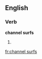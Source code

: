 
==English==

===Verb===
'''channel surfs'''

# {{third-person singular of|channel surf}}

[[fr:channel surfs]]